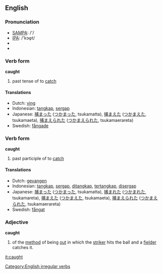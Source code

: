 ==English==

=== Pronunciation ===
*[[w:SAMPA|SAMPA]]: /'/
*[[w:IPA|IPA]]: /'kɔφt/
*{{audio|en-us-caught.ogg|Audio (US)}}
*{{audio|en-us-inlandnorth-caught.ogg|Audio (US-Inland North)}}
=== Verb form ===
'''caught'''
# past tense of to [[catch]]

==== Translations ====
*Dutch: [[ving]]
*Indonesian: [[tangkap]], [[sergap]]
*Japanese: [[捕まった]] ([[つかまった]], tsukamatta), [[捕まえた]] ([[つかまえた]], tsukamaeta), [[捕まえられた]] ([[つかまえられた]], tsukamaerareta)
*Swedish: [[fångade]]

=== Verb form ===
'''caught'''
# past participle of to [[catch]]

==== Translations ====
*Dutch: [[gevangen]]
*Indonesian: [[tangkap]], [[sergap]], [[tangkap|ditangkap]], [[tangkap|tertangkap]], [[sergap|disergap]]
*Japanese: [[捕まった]] ([[つかまった]], tsukamatta), [[捕まれた]] ([[つかまれた]], tsukamareta), [[捕まえた]] ([[つかまえた]], tsukamaeta), [[捕まえられた]] ([[つかまえられた]], tsukamaerareta)
*Swedish: [[fångat]]

===Adjective===
'''caught'''
# {{Cricket}} of the [[method]] of being [[out]] in which the [[striker]] hits the ball and a [[fielder]] catches it.

[[Category:English irregular verbs]]
[[it:caught]]